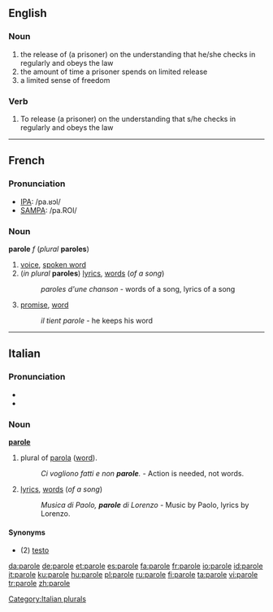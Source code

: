 {{see|Parole}}
==English==

===Noun===
{{en-noun}}

# the release of (a prisoner) on the understanding that he/she checks in regularly and obeys the law
# the amount of time a prisoner spends on limited release
# a limited sense of freedom

===Verb===
{{en-verb|parol|ing}}

# {{transitive}} To release (a prisoner) on the understanding that s/he checks in regularly and obeys the law

----

==French==

===Pronunciation===
*[[w:IPA|IPA]]: /pa.ʁɔl/
*[[w:SAMPA|SAMPA]]: /pa.ROl/

===Noun===
'''parole''' ''f'' (''plural'' '''paroles''')

# [[voice]], [[spoken word]]
# (''in plural'' '''paroles''') [[lyrics]], [[word]]s (''of a song'')
#:''paroles d'une chanson'' - words of a song, lyrics of a song
# [[promise]], [[word]]
#:''il tient parole'' - he keeps his word

----

==Italian==

===Pronunciation===
*{{IPA|/paɾɔle/}}
*{{SAMPA|/pa4Ole/}}

===Noun===
'''[[parole]]''' {{f}} {{p}}

# plural of [[parola#Italian|parola]] ([[word]]).
#: ''Ci vogliono fatti e non '''parole'''.'' - Action is needed, not words.
# [[lyrics]], [[word]]s (''of a song'')
#: ''Musica di Paolo, '''parole''' di Lorenzo'' - Music by Paolo, lyrics by Lorenzo.

====Synonyms====
*(2) [[testo]]

[[Category:Italian plurals]]

[[da:parole]]
[[de:parole]]
[[et:parole]]
[[es:parole]]
[[fa:parole]]
[[fr:parole]]
[[io:parole]]
[[id:parole]]
[[it:parole]]
[[ku:parole]]
[[hu:parole]]
[[pl:parole]]
[[ru:parole]]
[[fi:parole]]
[[ta:parole]]
[[vi:parole]]
[[tr:parole]]
[[zh:parole]]